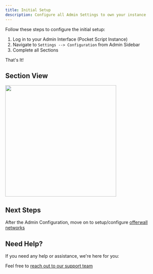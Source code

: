 ```yaml
---
title: Initial Setup
description: Configure all Admin Settings to own your instance
---
```


Follow these steps to configure the initial setup:

  1. Log in to your Admin Interface (Pocket Script Instance)
  2. Navigate to `Settings --> Configuration` from Admin Sidebar
  3. Complete all Sections

That's It!

## Section View

<img height="350" src="/images/web-essentials2.png" />

## Next Steps

After the Admin Configuration, move on to setup/configure [offerwall networks](/offerwalls/introduction)

## Need Help?

If you need any help or assistance, we're here for you:

Feel free to [reach out to our support team](https://droidoxy.com/support/)
